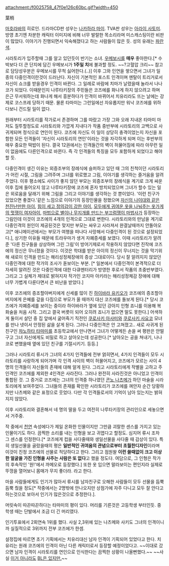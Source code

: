 attachment:/f0025758_47f0e126c60bc.gif?width=450

{{{#blue '''蒼'''}}}葉梢

[[마호라바]]의 히로인. 드라마CD판 성우는 [[나카하라 마이]]. TVA판 성우는 [[아라이 사토미]]. 방영 초기엔 차분한 캐릭터 이미지에 비해 너무 발랄한 목소리라며 미스캐스팅이란 비판이 많았다.
이야기가 진행되면서 익숙해졌다고 하는 사람들이 많은 듯. 성의 유래는 [[파란색]].

시라토리가 입주할때 그를 알고 있던듯이 반기는 소녀. [[우메보시]]를 '''매우''' 좋아한다.[* 수박보다 더 큰 단지에 담긴 우메보시가 '''1주일 치'''에 불과할 정도. ~~?고혈압 크리~~ 참고로 담당성우분은 우메보시를 무척 싫어한다.(..)]
이후 그와 인연을 쌓으면서 그녀가 일종의 다중인격이란것이 드러난다. 자신이 기본적인 포스트 인격이며 멘탈이 트리거로서 자신이 쇼크를 받을경우 인격이 바뀐다. 그 일례로 바람에 치마가 날렸을때 놀라서 나나코가 되었다. 이때문인지 나루타키장의 주민들은 코즈에를 화나게 하지 않으려고 하며 은근 무서워하는데 화나게 해서 흥분하다가 인격이 바뀌어서 치유리라도 뜨는 날에는 강제로 코스프레 당하기 때문. 물론 타마미는 그런일에선 자유롭지만 워낙 코즈에를 위하다보니 건드릴 일이 없다.

원래부터 시라토리를 작가로서 존경하며 그를 따랐고 가장 그와 오래 지내온 타마미 마저도 질투할정도로 시라토리와 가깝게 지내다가 작품 중반부에 시라토리의 고백으로 사귀게되며 정식으로 연인이 된다. 코즈에 자신도 이 일이 상당히 충격이었는지 자신을 포함한 모든 인격들이 '자신이 시라토리의 연인'이라는 것을 자각하게 되며 이는 후반부의 매우 중요한 떡밥이 된다. 결국 12권에서는 인격들간의 벽이 허물어짐에 따라 아무런 일이 없음에도 다른인격으로 바뀐다. 즉 각 인격들의 특징을 모두 포함하게 되었다고 해야 할 듯.

다중인격이 생긴 이유는 외증조부의 장례식에 슬퍼하고 있던 때 그의 친척이던 시라토리가 어린 시절, 그림을 그려주며 그녀를 위로했고 그림, 이야기를 생각하는 즐거움을 알려주었다. 이후 평소에도 사이가 좋지 않던 부모는 외증조부의 장례식을 계기로 크게 싸운 이후 집에 들어오지 않고 나루타키장에 코즈에 혼자 방치되었으며 그녀가 할수 있는 일은 외로움을 달래기 위해 그림을 그리고 이야기를 생각하는 것 뿐이었다. '이런 친구가 있었으면 좋겠다.'같은 느낌으로 이야기의 등장인물을 정했으며 [[카나자와 나나코|자신의 나이대와 같은 천진난만한 아이]], [[아카사카 사키|힘이 세고 정의감이 강한 아이]], [[미도리카와 치유리|모두에게 귀여운 옷을 나눠주는 옷가게의 멋쟁이 여자아이]], [[콘노 나츠메|마법으로 별이나 무지개를 만드는 부끄럼쟁이 마법사]]가 등장하는 그림인데 이것이 코즈에의 4개의 인격으로 그대로 변한다. 시라토리와의 만남을 계기로 다중인격의 원인이 제공된것은 맞지만 부모는 싸우고 사라져서 완결날때까지 안돌아오고[* 애니메이션에서는 부모가 여행을 떠나다 사망해서 다중인격이 된 것으로 설정되었다.], 상기한 이유들 때문에 트라우마가 생겨 자폐증세를 보였다. 이때 시라토리가 알려준 '다른 친구들을 상상하며 그린 그림'이 방어기제로서 작용하지 않았다면 진작에 코즈에의 정신은 무너졌을 것이다. 이것은 학대를 받은 아이의 정신이 무너지는 것을 막기위해 새로이 인격을 만드는 해리성정체장애의 증상 그대로이다. 당시 잘 알려지지 않았던 다중인격에 대한 작가의 조사가 돋보이는 부분. [* 일본에서 다중인격이 본격적으로 더 자세히 알려진 것은 다중인격에 대한 다큐멘터리가 방영한 후로서 작품의 초중반부였다. 그리고 그 실체가 제대로 밝혀지자 작가인 코지마 아키라는 해리성정체감 장애에 대해 너무 가볍게 다룬다면서 큰 비난을 받았다.]

이후 코즈에의 증조할아버지에게 신세를 많이 진 [[하이바라 유키오]]가 코즈에의 증조할아버지에게 은혜를 갚을 다짐으로 부모가 올 때까지 대신 코즈에를 돌보게 된다.[* 당시 코즈에가 자폐증세를 보이는 중이라 하이바라가 옆에 있던 강아지 인형 죠니를 이용해 복화술을 처음 시작. 그리고 결국 버릇이 되어 오히려 죠니가 없으면 말도 못한다.] 
어색하게 둘이서 살던 중 집 앞에서 굶어죽기 직전인 [[쿠로사키 아사미]]와 [[쿠로사키 사요코]] 모녀를 만나 넷이서 안정된 삶을 살게 된다. 그러나 다중인격은 안 고쳐졌고.. 새로 사귀게 된 친구인 [[챠노하타 타마미]]를 초등학교에서 만나면서 그녀가 어떻게든 손을 써 평판은 안떨구고 그녀 자신에게도 비밀로 하고 살아오는데 성공한다.[* 날아오는 공을 쳐내기, 나나코로 변했을때 옆에 있던 친구를 기절시키기. 등등.]

그러나 시라토리 류시가 그녀의 4가지 인격들에 전부 얽히면서, 4가지 인격들이 모두 시라토리를 사랑하게 되어가며 각 인격 사이의 벽이 허물어지고, 코즈에가 모르는 사이 4명의 인격들이 자신들의 존재에 대해 알게 된다. 그리고 시라토리에게 작별을 고하고 주인격인 코즈에를 제외한 4인격은 사라진다.
그러나 완전히 사라진것은 아니었고 인격이 통합된 것. 그 증거로 코즈에는 그녀의 인격중 하나였던 [[콘노 나츠메]]가 하던 마술을 시라토리에게 보여주었다. 그녀들의 존재를 확인한 시라토리가 코즈에를 껴안자 순간 당황하지만 나츠메와 같은 표정으로 웃었다. 다만 각 인격들로서의 기억이 남아 있는지는 밝혀지지 않았다.

이후 시라토리와 결혼해서 네 명의 딸을 두고 여전히 나루타키장의 관리인으로 세놓으면서 거주중.

작 중에서 [[천연]] 속성에다가 제일 온화한 인물이지만 그만큼 괴랄한 센스를 가지고 있는 인물이기도 하다. 끔찍한 소리를 내는 인형을 보고 귀엽다고 할정도. 심지어 류시 조차 그 센스를 인정한다.[* 코즈에게 컵을 사다줄때와 생일선물을 사다줄 때 감상이 있다. 특히 생일선물을 골랐을때의 평은 '''일반적인 귀여움의 관념으로부터 초월한디자인'''이라며 이것이 진정 코즈에의 선물로 적당하다고 한다. 그리고 점원왈 '''이런 쓸때없이 크고 이상한 얼굴을 가진 인형을 사주는 사람은 또 없다'''고 했을 정도다. 여담으로, 그 인형은 작가의 후속작인 '원!'에서 까메오로 등장했다.] 또한 옷 입으면 말라보이는 편인지라 실제로 뚜껑을 열어보니 몸매가 무지 좋더라. 라고 한다.

마을 사람들에게도 인기가 많아서 류시를 남자친구로 오해한 사람들이 모두 선물을 듬뿍듬뿍 줬을 정도[* 작중에서는 2명밖에 안나오지만 상점가에 자주 다니고 모두 잘 안다고 하는것으로 보아서 인기가 많은것으로 추정한다.].

머릿속이 따끈따끈하다는 타마미의 평이 있다.
머리를 기른것은 고등학생 부터인듯. 중학생 때는 단발에서 조금 더 긴 머리였다.

인기투표에서 2회연속 1위를 했다. 사실 2,3위에 있는 나츠메와 사키도 그녀의 인격이니까 실질적으로 3위까지 전부 코즈에가 한셈.

설정집에 따르면 초기 기획에서는 치유리대신 남자 인격이 기획되어 있었다고 한다. 치유리는 원래 코즈에의 인격이 아닌 다른 캐릭터로서 등장할 예정이었다고. ~~이대로 갔으면 남자 인격이 시라토리를 연인으로 인식한다는 끔찍한 상황이 나올뻔했다.~~ ~~사실 [[시라토리 류코|이거 아니라도]] [[야마부키 츠바사|BL은 있지만.]]~~
